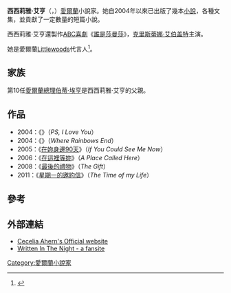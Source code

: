{{expand|time=2013-10-26T04:11:48+00:00}}
{{Infobox writer <!-- for more information see [[:Template:Infobox_writer/doc|:Template:Infobox writer/doc]] -->
| image        =  Cecelia Ahern.jpg
| imagesize    = 200px
| alt          =
| name         = 西西莉雅·艾亨<br>Cecelia Ahern
| caption      =
| pseudonym    =
| birth_name   =
| birth_date   = {{Birth date and age|df=y|1981|9|30}}
| birth_place  = {{IRE}}[[都柏林|都柏林]]
| death_date   =
| death_place  =
| nationality  = {{IRE}}
| ethnicity    =
| citizenship  =
| alma_mater   =
| occupation   = [[小說家|小說家]]
| period       = 2002{{ndash}}至今
| genre        = [[愛情小說|愛情]]、{{en-link|Sentimental|Sentimentality}}、[[雞仔文學|雞仔文學]]
| subject      =
| movement     =
| spouse       =
| partner      = 
| children     =
| relatives    = [[伯蒂·埃亨|伯蒂·埃亨]]（父親）<br/>[[Georgina_Ahern|Georgina Ahern]]（姐姐）<br/>[[尼基·柏恩|尼基·柏恩]]（姐夫）
| influences   =
| influenced   =
| awards       =
| signature    =
| website      = {{URL|http://www.ceceliaahern.ie/}}
}}
'''西西莉雅·艾亨'''（{{lang-en|'''Cecelia Ahern'''}}，{{bd|1981年|9月30日}}）[[愛爾蘭|愛爾蘭]]小說家。她自2004年以來已出版了幾本[[小說|小說]]，各種文集，並貢獻了一定數量的短篇小說。

西西莉雅·艾亨還製作[[ABC|ABC]][[喜劇|喜劇]]《[[誰是莎曼莎|誰是莎曼莎]]》，[[克里斯蒂娜·艾伯盖特|克里斯蒂娜·艾伯盖特]]主演。

她是愛爾蘭[[Littlewoods|Littlewoods]]代言人<ref>{{cite news|url=http://www.rte.ie/ten/2010/0915/morahanc.html|title=Morahan the new face of Littlewoods|date=15 September 2010|accessdate=15 September 2010|work=RTÉ|archive-date=2011-05-20|archive-url=https://web.archive.org/web/20110520073242/http://www.rte.ie/ten/2010/0915/morahanc.html|dead-url=no}}</ref>。

==家族==
第10任[[愛爾蘭總理|愛爾蘭總理]][[伯蒂·埃亨|伯蒂·埃亨]]是西西莉雅·艾亨的父親。

==作品==
*2004：《{{le|P.S. 我愛妳|PS, I Love You (novel)}}》（''PS, I Love You''） 
*2004：《{{le|我一直都在|Where Rainbows End}}》（''Where Rainbows End''）
*2005：《[[在妳身邊90天|在妳身邊90天]]》（''If You Could See Me Now''）
*2006：《[[在這裡等妳|在這裡等妳]]》（''A Place Called Here''）
*2008：《[[最後的禮物|最後的禮物]]》（''The Gift''）
*2011：《[[星期一的邀約信|星期一的邀約信]]》（''The Time of my Life''）

==參考==
{{Reflist}}

==外部連結==
{{commons category|Cecelia Ahern}}
* [https://web.archive.org/web/20060108052653/http://www.ceceliaahern.ie/ Cecelia Ahern's Official website]
* [https://archive.is/20121230094552/http://www.cecelia-ahern.de.vu/ Written In The Night - a fansite]

{{Authority control}}

{{DEFAULTSORT:Ahern, Cecelia}}
[[Category:愛爾蘭小說家|Category:愛爾蘭小說家]]